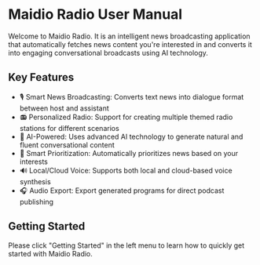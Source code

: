 # Maidio Radio User Manual

Welcome to Maidio Radio. It is an intelligent news broadcasting application that automatically fetches news content you're interested in and converts it into engaging conversational broadcasts using AI technology.

## Key Features

- 🎙️ Smart News Broadcasting: Converts text news into dialogue format between host and assistant
- 📻 Personalized Radio: Support for creating multiple themed radio stations for different scenarios
- 🤖 AI-Powered: Uses advanced AI technology to generate natural and fluent conversational content
- 🎯 Smart Prioritization: Automatically prioritizes news based on your interests
- 🔊 Local/Cloud Voice: Supports both local and cloud-based voice synthesis
- 🎧 Audio Export: Export generated programs for direct podcast publishing

## Getting Started

Please click "Getting Started" in the left menu to learn how to quickly get started with Maidio Radio. 